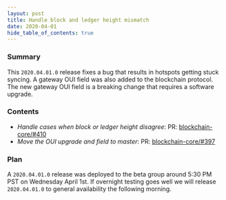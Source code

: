 ```yaml
---
layout: post
title: Handle block and ledger height mismatch
date: 2020-04-01
hide_table_of_contents: true
---
```


### Summary

This `2020.04.01.0` release fixes a bug that results in hotspots getting stuck syncing. A gateway
OUI field was also added to the blockchain protocol. The new gateway OUI field is a breaking change
that requires a software upgrade.

<!--truncate-->

### Contents

- _Handle cases when block or ledger height disagree_: PR:
  [blockchain-core/#410](https://github.com/helium/blockchain-core/pull/410)
- _Move the OUI upgrade and field to master_: PR:
  [blockchain-core/#397](https://github.com/helium/blockchain-core/pull/397)

### Plan

A `2020.04.01.0` release was deployed to the beta group around 5:30 PM PST on Wednesday April 1st.
If overnight testing goes well we will release `2020.04.01.0` to general availability the following
morning.
